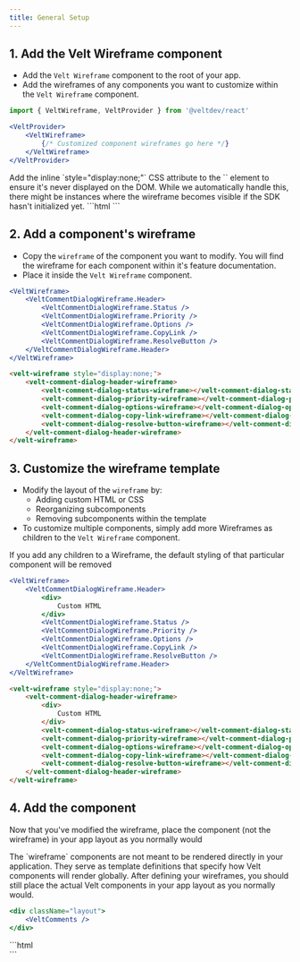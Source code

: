```yaml
---
title: General Setup
---
```


## 1. Add the Velt Wireframe component

- Add the `Velt Wireframe` component to the root of your app.
- Add the wireframes of any components you want to customize within the `Velt Wireframe` component.

<Tabs>

<Tab title="React / Next.js">

```jsx
import { VeltWireframe, VeltProvider } from '@veltdev/react'
```

```jsx
<VeltProvider>
    <VeltWireframe>
        {/* Customized component wireframes go here */}
    </VeltWireframe>
</VeltProvider>
```
</Tab>

<Tab title="HTML / Other Frameworks">
<Note>
  Add the inline `style="display:none;"` CSS attribute to the `<velt-wireframe>` element to ensure it's never displayed on the DOM. While we automatically handle this, there might be instances where the wireframe becomes visible if the SDK hasn't initialized yet.
</Note>
```html
<velt-wireframe style="display:none;">
    <!-- Customized component wireframes go here -->
</velt-wireframe>
```

</Tab>

</Tabs>

## 2. Add a component's wireframe

- Copy the `wireframe` of the component you want to modify. You will find the wireframe for each component within it's feature documentation.
- Place it inside the `Velt Wireframe` component.

<Tabs>

<Tab title="React / Next.js">

```jsx
<VeltWireframe>
    <VeltCommentDialogWireframe.Header>
        <VeltCommentDialogWireframe.Status />
        <VeltCommentDialogWireframe.Priority />
        <VeltCommentDialogWireframe.Options />
        <VeltCommentDialogWireframe.CopyLink />
        <VeltCommentDialogWireframe.ResolveButton />
    </VeltCommentDialogWireframe.Header>
</VeltWireframe>
```

</Tab>

<Tab title="HTML / Other Frameworks">

```html
<velt-wireframe style="display:none;">
    <velt-comment-dialog-header-wireframe>
        <velt-comment-dialog-status-wireframe></velt-comment-dialog-status-wireframe>
        <velt-comment-dialog-priority-wireframe></velt-comment-dialog-priority-wireframe>
        <velt-comment-dialog-options-wireframe></velt-comment-dialog-options-wireframe>
        <velt-comment-dialog-copy-link-wireframe></velt-comment-dialog-copy-link-wireframe>
        <velt-comment-dialog-resolve-button-wireframe></velt-comment-dialog-resolve-button-wireframe>
    </velt-comment-dialog-header-wireframe>
</velt-wireframe>
```
</Tab>

</Tabs>


## 3. Customize the wireframe template

- Modify the layout of the `wireframe` by:
  - Adding custom HTML or CSS
  - Reorganizing subcomponents
  - Removing subcomponents within the template
- To customize multiple components, simply add more Wireframes as children to the `Velt Wireframe` component.

<Warning>If you add any children to a Wireframe, the default styling of that particular component will be removed</Warning>

<Tabs>

<Tab title="React / Next.js">

```jsx
<VeltWireframe>
    <VeltCommentDialogWireframe.Header>
        <div>
            Custom HTML
        </div>
        <VeltCommentDialogWireframe.Status />
        <VeltCommentDialogWireframe.Priority />
        <VeltCommentDialogWireframe.Options />
        <VeltCommentDialogWireframe.CopyLink />
        <VeltCommentDialogWireframe.ResolveButton />
    </VeltCommentDialogWireframe.Header>
</VeltWireframe>
```
</Tab>

<Tab title="HTML / Other Frameworks">

```html
<velt-wireframe style="display:none;">
    <velt-comment-dialog-header-wireframe>
        <div>
            Custom HTML
        </div>
        <velt-comment-dialog-status-wireframe></velt-comment-dialog-status-wireframe>
        <velt-comment-dialog-priority-wireframe></velt-comment-dialog-priority-wireframe>
        <velt-comment-dialog-options-wireframe></velt-comment-dialog-options-wireframe>
        <velt-comment-dialog-copy-link-wireframe></velt-comment-dialog-copy-link-wireframe>
        <velt-comment-dialog-resolve-button-wireframe></velt-comment-dialog-resolve-button-wireframe>
    </velt-comment-dialog-header-wireframe>
</velt-wireframe>
```
</Tab>

</Tabs>

## 4. Add the component

Now that you've modified the wireframe, place the component (not the wireframe) in your app layout as you normally would

<Warning>
  The `wireframe` components are not meant to be rendered directly in your application. They serve as template definitions that specify how Velt components will render globally. After defining your wireframes, you should still place the actual Velt components in your app layout as you normally would.
</Warning>

<Tabs>

<Tab title="React / Next.js">

```jsx
<div className="layout">
    <VeltComments />
</div>
```

</Tab>

<Tab title="HTML / Other Frameworks">
```html
<div class="layout">
    <velt-comments></velt-comments>
</div>
```
</Tab>

</Tabs>
